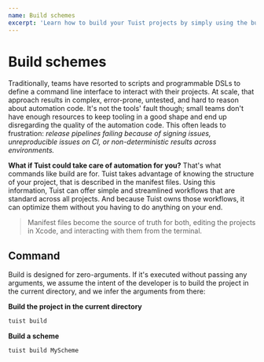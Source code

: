 ```yaml
---
name: Build schemes
excerpt: 'Learn how to build your Tuist projects by simply using the build command that is optimized for minimal configuration.'
---
```


# Build schemes

Traditionally,
teams have resorted to scripts and programmable DSLs to define a command line interface to interact with their projects.
At scale,
that approach results in complex, error-prone, untested, and hard to reason about automation code.
It's not the tools' fault though;
small teams don't have enough resources to keep tooling in a good shape and end up disregarding the quality of the automation code.
This often leads to frustration:
_release pipelines failing because of signing issues, unreproducible issues on CI, or non-deterministic results across environments._

**What if Tuist could take care of automation for you?**
That's what commands like build are for.
Tuist takes advantage of knowing the structure of your project, that is described in the manifest files.
Using this information, Tuist can offer simple and streamlined workflows that are standard across all projects.
And because Tuist owns those workflows,
it can optimize them without you having to do anything on your end.

> Manifest files become the source of truth for both,
> editing the projects in Xcode,
> and interacting with them from the terminal.

## Command

Build is designed for zero-arguments.
If it's executed without passing any arguments,
we assume the intent of the developer is to build the project in the current directory, and we infer the arguments from there:

**Build the project in the current directory**

```bash
tuist build
```

**Build a scheme**

```bash
tuist build MyScheme
```

<Message
  info
  title="Standard commands"
  description="One of the benefits of using Tuist over other automation tools is that developers can get familiar with a set of commands that they can use in any Tuist project."
/>
